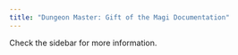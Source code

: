 ```yaml
---
title: "Dungeon Master: Gift of the Magi Documentation"
---
```


Check the sidebar for more information.
